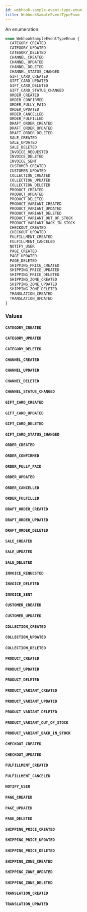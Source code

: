 ```yaml
---
id: webhook-sample-event-type-enum
title: WebhookSampleEventTypeEnum
---
```



An enumeration.

```graphql
enum WebhookSampleEventTypeEnum {
  CATEGORY_CREATED
  CATEGORY_UPDATED
  CATEGORY_DELETED
  CHANNEL_CREATED
  CHANNEL_UPDATED
  CHANNEL_DELETED
  CHANNEL_STATUS_CHANGED
  GIFT_CARD_CREATED
  GIFT_CARD_UPDATED
  GIFT_CARD_DELETED
  GIFT_CARD_STATUS_CHANGED
  ORDER_CREATED
  ORDER_CONFIRMED
  ORDER_FULLY_PAID
  ORDER_UPDATED
  ORDER_CANCELLED
  ORDER_FULFILLED
  DRAFT_ORDER_CREATED
  DRAFT_ORDER_UPDATED
  DRAFT_ORDER_DELETED
  SALE_CREATED
  SALE_UPDATED
  SALE_DELETED
  INVOICE_REQUESTED
  INVOICE_DELETED
  INVOICE_SENT
  CUSTOMER_CREATED
  CUSTOMER_UPDATED
  COLLECTION_CREATED
  COLLECTION_UPDATED
  COLLECTION_DELETED
  PRODUCT_CREATED
  PRODUCT_UPDATED
  PRODUCT_DELETED
  PRODUCT_VARIANT_CREATED
  PRODUCT_VARIANT_UPDATED
  PRODUCT_VARIANT_DELETED
  PRODUCT_VARIANT_OUT_OF_STOCK
  PRODUCT_VARIANT_BACK_IN_STOCK
  CHECKOUT_CREATED
  CHECKOUT_UPDATED
  FULFILLMENT_CREATED
  FULFILLMENT_CANCELED
  NOTIFY_USER
  PAGE_CREATED
  PAGE_UPDATED
  PAGE_DELETED
  SHIPPING_PRICE_CREATED
  SHIPPING_PRICE_UPDATED
  SHIPPING_PRICE_DELETED
  SHIPPING_ZONE_CREATED
  SHIPPING_ZONE_UPDATED
  SHIPPING_ZONE_DELETED
  TRANSLATION_CREATED
  TRANSLATION_UPDATED
}
```


### Values

#### `CATEGORY_CREATED`




#### `CATEGORY_UPDATED`




#### `CATEGORY_DELETED`




#### `CHANNEL_CREATED`




#### `CHANNEL_UPDATED`




#### `CHANNEL_DELETED`




#### `CHANNEL_STATUS_CHANGED`




#### `GIFT_CARD_CREATED`




#### `GIFT_CARD_UPDATED`




#### `GIFT_CARD_DELETED`




#### `GIFT_CARD_STATUS_CHANGED`




#### `ORDER_CREATED`




#### `ORDER_CONFIRMED`




#### `ORDER_FULLY_PAID`




#### `ORDER_UPDATED`




#### `ORDER_CANCELLED`




#### `ORDER_FULFILLED`




#### `DRAFT_ORDER_CREATED`




#### `DRAFT_ORDER_UPDATED`




#### `DRAFT_ORDER_DELETED`




#### `SALE_CREATED`




#### `SALE_UPDATED`




#### `SALE_DELETED`




#### `INVOICE_REQUESTED`




#### `INVOICE_DELETED`




#### `INVOICE_SENT`




#### `CUSTOMER_CREATED`




#### `CUSTOMER_UPDATED`




#### `COLLECTION_CREATED`




#### `COLLECTION_UPDATED`




#### `COLLECTION_DELETED`




#### `PRODUCT_CREATED`




#### `PRODUCT_UPDATED`




#### `PRODUCT_DELETED`




#### `PRODUCT_VARIANT_CREATED`




#### `PRODUCT_VARIANT_UPDATED`




#### `PRODUCT_VARIANT_DELETED`




#### `PRODUCT_VARIANT_OUT_OF_STOCK`




#### `PRODUCT_VARIANT_BACK_IN_STOCK`




#### `CHECKOUT_CREATED`




#### `CHECKOUT_UPDATED`




#### `FULFILLMENT_CREATED`




#### `FULFILLMENT_CANCELED`




#### `NOTIFY_USER`




#### `PAGE_CREATED`




#### `PAGE_UPDATED`




#### `PAGE_DELETED`




#### `SHIPPING_PRICE_CREATED`




#### `SHIPPING_PRICE_UPDATED`




#### `SHIPPING_PRICE_DELETED`




#### `SHIPPING_ZONE_CREATED`




#### `SHIPPING_ZONE_UPDATED`




#### `SHIPPING_ZONE_DELETED`




#### `TRANSLATION_CREATED`




#### `TRANSLATION_UPDATED`






